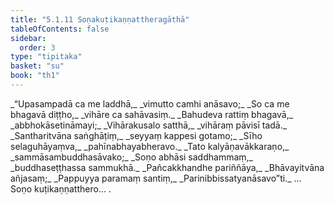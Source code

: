 ```yaml
---
title: "5.1.11 Soṇakuṭikaṇṇattheragāthā"
tableOfContents: false
sidebar:
  order: 3
type: "tipitaka"
basket: "su"
book: "th1"
---
```



<DynamicBreadcrumb />

<Division number="365" book="th1">

<Paragraph number="627" type="verses" book="th1">
_“Upasampadā ca me laddhā,_  
_vimutto camhi anāsavo;_  
_So ca me bhagavā diṭṭho,_  
_vihāre ca sahāvasiṃ._  

</Paragraph>

</Division>
<Division number="366" book="th1">

<Paragraph number="628" type="verses" book="th1">
_Bahudeva rattiṃ bhagavā,_  
_abbhokāsetināmayi;_  
_Vihārakusalo satthā,_  
_vihāraṃ pāvisī tadā._  

</Paragraph>

</Division>
<Division number="367" book="th1">

<Paragraph number="629" type="verses" book="th1">
_Santharitvāna saṅghāṭiṃ,_  
_seyyaṃ kappesi gotamo;_  
_Sīho selaguhāyaṃva,_  
_pahīnabhayabheravo._  

</Paragraph>

</Division>
<Division number="368" book="th1">

<Paragraph number="630" type="verses" book="th1">
_Tato kalyāṇavākkaraṇo,_  
_sammāsambuddhasāvako;_  
_Soṇo abhāsi saddhammaṃ,_  
_buddhaseṭṭhassa sammukhā._  

</Paragraph>

</Division>
<Division number="369" book="th1">

<Paragraph number="631" type="verses" book="th1">
_Pañcakkhandhe pariññāya,_  
_Bhāvayitvāna añjasaṃ;_  
_Pappuyya paramaṃ santiṃ,_  
_Parinibbissatyanāsavo”ti._  


</Paragraph>
</Division>

<Paragraph number="632" type="center" book="th1">
…  Soṇo kuṭikaṇṇatthero… .
</Paragraph>